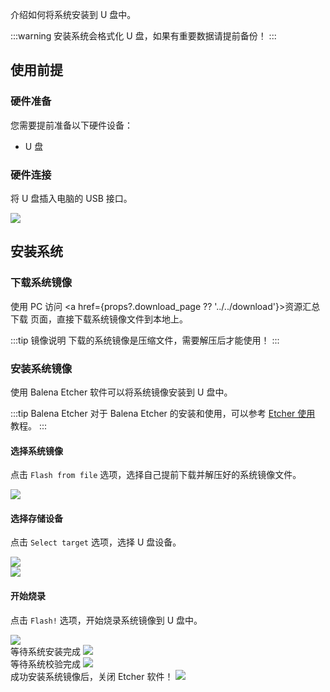 介绍如何将系统安装到 U 盘中。

:::warning
安装系统会格式化 U 盘，如果有重要数据请提前备份！
:::

## 使用前提

### 硬件准备

您需要提前准备以下硬件设备：

- U 盘

### 硬件连接

将 U 盘插入电脑的 USB 接口。

<div style={{ textAlign: "center" }}>
  <img
    src="/img/common/radxa-os/install-system/u-disk.webp"
    style={{ width: "100%", maxWidth: "1200px" }}
  />
</div>

## 安装系统

### 下载系统镜像

使用 PC 访问 <a href={props?.download_page ?? '../../download'}>资源汇总下载</a> 页面，直接下载系统镜像文件到本地上。

:::tip 镜像说明
下载的系统镜像是压缩文件，需要解压后才能使用！
:::

### 安装系统镜像

使用 Balena Etcher 软件可以将系统镜像安装到 U 盘中。

:::tip Balena Etcher
对于 Balena Etcher 的安装和使用，可以参考 [Etcher 使用](/common/radxa-os/install-system/balena-etcher) 教程。
:::

#### 选择系统镜像

点击 `Flash from file` 选项，选择自己提前下载并解压好的系统镜像文件。

<div style={{ textAlign: "center" }}>
  <img
    src="/img/common/radxa-os/install-system/etcher-select-image-udisk.webp"
    style={{ width: "100%", maxWidth: "1200px" }}
  />
</div>

#### 选择存储设备

点击 `Select target` 选项，选择 U 盘设备。

<div style={{ textAlign: "center" }}>
  <img
    src="/img/common/radxa-os/install-system/etcher-select-udisk-01.webp"
    style={{ width: "100%", maxWidth: "1200px" }}
  />
</div>

<div style={{ textAlign: "center" }}>
  <img
    src="/img/common/radxa-os/install-system/etcher-select-udisk-02.webp"
    style={{ width: "100%", maxWidth: "1200px" }}
  />
</div>

#### 开始烧录

点击 `Flash!` 选项，开始烧录系统镜像到 U 盘中。

<div style={{ textAlign: "center" }}>
  <img
    src="/img/common/radxa-os/install-system/etcher-flash-udisk.webp"
    style={{ width: "100%", maxWidth: "1200px" }}
  />
</div>

<div style={{ textAlign: "center" }}>
  等待系统安装完成
  <img
    src="/img/common/radxa-os/install-system/etcher-flashing-udisk.webp"
    style={{ width: "100%", maxWidth: "1200px" }}
  />
</div>

<div style={{ textAlign: "center" }}>
  等待系统校验完成
  <img
    src="/img/common/radxa-os/install-system/etcher-valid-udisk.webp"
    style={{ width: "100%", maxWidth: "1200px" }}
  />
</div>

<div style={{ textAlign: "center" }}>
  成功安装系统镜像后，关闭 Etcher 软件！
  <img
    src="/img/common/radxa-os/install-system/etcher-completed-udisk.webp"
    style={{ width: "100%", maxWidth: "1200px" }}
  />
</div>
